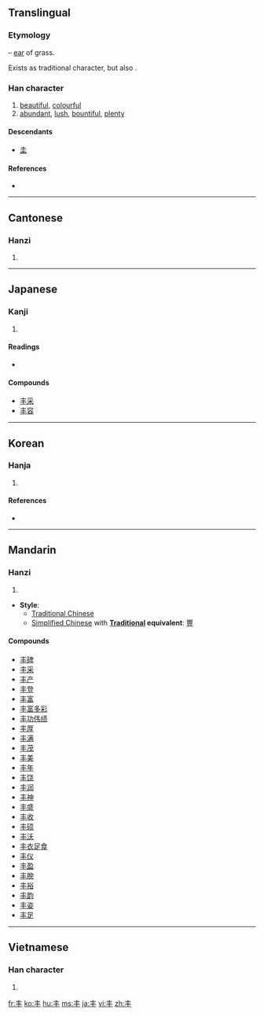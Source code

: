 {{also|豐|豊|圭|主}}
==Translingual==
{{ja-forms|丰[[豊]]|丰|丰[[豐]]}}
===Etymology===
{{liushu|p}} – [[ear]] of grass.

Exists as traditional character, but also {{Han simp|豐}}.

===Han character===
{{Han char|rn=2|rad=丨|as=03|sn=4|four=5000<sub>0</sub>|canjie=手十 (QJ)}}

# [[beautiful]], [[colourful]]
# [[abundant]], [[lush]], [[bountiful]], [[plenty]] {{qualifier|as simplified Chinese [[豐]]}}

====Descendants====
* [[圭]] {{qualifier|simplification used in some characters, such as 封}}

====References====
* {{Han ref|kx=0079.080|dkj=00076|dj=0161.030|hdz=10028.070|uh=4E30|ud=20016|bh=A4A5|bd=42149}}

----

==Cantonese==

===Hanzi===
{{yue-hanzi|jyut=|y=fung1}}

# {{defn|Cantonese|sort=丨03}}

----

==Japanese==

===Kanji===
{{ja-kanji|grade=|rs=丨03}}

# {{defn|Japanese|sort=丨03}}

====Readings====
* {{ja-readings|on=[[ほう]] (hō), [[ふ]] (fu), [[ふう]] (fū), [[ぶ]] (bu)|kun=[[みめよい]] (mimeyoi), [[しげる]] (shigeru)}}

====Compounds====
* [[丰采]]
* [[丰容]]

----

==Korean==

===Hanja===
{{ko-hanja|hangeul=[[봉]]|rv=bong|mr=pong|eumhun=예쁠豊|ehrv=yeppeul|ehmr=yeppǔl|ehy=}}

# {{defn|Korean|sort=丨03}}

====References====
* {{Hanja ref|nav=13678}}

----

==Mandarin==

===Hanzi===
{{cmn-hanzi|pin=[[fēng]] ([[feng1]])|wg=feng<sup>1</sup>}}

# {{defn|Mandarin|sort=丨03}}

* '''Style''':
** [[Traditional Chinese]]
** [[Simplified Chinese]] with '''[[Traditional Chinese|Traditional]] equivalent''': [[豐]]

====Compounds====
* [[丰碑]]
* [[丰采]]
* [[丰产]]
* [[丰登]]
* [[丰富]]
* [[丰富多彩]]
* [[丰功伟绩]]
* [[丰厚]]
* [[丰满]]
* [[丰茂]]
* [[丰美]]
* [[丰年]]
* [[丰饶]]
* [[丰润]]
* [[丰神]]
* [[丰盛]]
* [[丰收]]
* [[丰硕]]
* [[丰沃]]
* [[丰衣足食]]
* [[丰仪]]
* [[丰盈]]
* [[丰腴]]
* [[丰裕]]
* [[丰韵]]
* [[丰姿]]
* [[丰足]]

----

==Vietnamese==

===Han character===
{{vi-hantu|[[phong]]|rs=丨03}}

# {{defn|Vietnamese|sort=丨03}}

[[fr:丰]]
[[ko:丰]]
[[hu:丰]]
[[ms:丰]]
[[ja:丰]]
[[vi:丰]]
[[zh:丰]]
